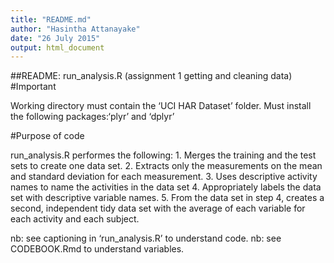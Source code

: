 ```yaml
---
title: "README.md"
author: "Hasintha Attanayake"
date: "26 July 2015"
output: html_document
---
```

##README: run_analysis.R (assignment 1 getting and cleaning data)
#Important 

Working directory must contain the 'UCI HAR Dataset' folder.
Must install the following packages:'plyr' and 'dplyr'

#Purpose of code

run_analysis.R performes the following:
1. Merges the training and the test sets to create one data set.
2. Extracts only the measurements on the mean and standard deviation for each measurement. 
3. Uses descriptive activity names to name the activities in the data set
4. Appropriately labels the data set with descriptive variable names. 
5. From the data set in step 4, creates a second, independent tidy data set with the average of each variable for each activity and each subject.

nb: see captioning in 'run_analysis.R' to understand code.
nb: see CODEBOOK.Rmd to understand variables. 
